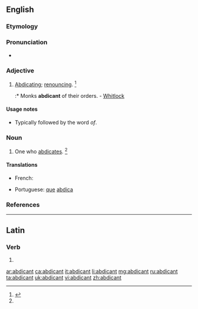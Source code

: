==English==

===Etymology===
{{suffix|abdicate|ant}}

===Pronunciation===
* {{a|US}} {{IPA|/ˈæb.dɪ.kn̩t/}}

===Adjective===
{{en-adj}}

# {{context|rare|lang=en}} [[abdicating|Abdicating]]; [[renouncing]]. {{defdate|Mid 17<sup>th</sup> century.}}<ref name=SOED>{{R:SOED5|page=1}}</ref>
#:* Monks '''abdicant''' of their orders. - [[Whitlock]]

====Usage notes====
* Typically followed by the word ''of''.

===Noun===
{{en-noun}}

# One who [[abdicates]]. {{defdate|Mid 17<sup>th</sup> century.}}<ref name=SOED/>

====Translations====
{{trans-top|one who abdicates}}
* French: {{t+|fr|abdicataire}}
{{trans-mid}}
* Portuguese: [[que]] [[abdica]]
{{trans-bottom}}

===References===
<references/>

----

==Latin==

===Verb===
{{la-verb-form|abdicant}}

# {{conjugation of|abdicō||3|p|pres|act|ind|lang=la}}

[[ar:abdicant]]
[[ca:abdicant]]
[[it:abdicant]]
[[li:abdicant]]
[[mg:abdicant]]
[[ru:abdicant]]
[[ta:abdicant]]
[[uk:abdicant]]
[[vi:abdicant]]
[[zh:abdicant]]